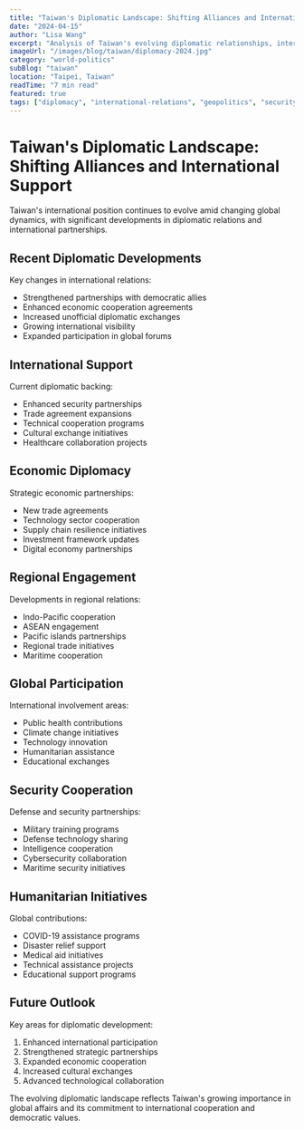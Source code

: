 ```yaml
---
title: "Taiwan's Diplomatic Landscape: Shifting Alliances and International Support"
date: "2024-04-15"
author: "Lisa Wang"
excerpt: "Analysis of Taiwan's evolving diplomatic relationships, international partnerships, and growing global support network."
imageUrl: "/images/blog/taiwan/diplomacy-2024.jpg"
category: "world-politics"
subBlog: "taiwan"
location: "Taipei, Taiwan"
readTime: "7 min read"
featured: true
tags: ["diplomacy", "international-relations", "geopolitics", "security"]
---
```


# Taiwan's Diplomatic Landscape: Shifting Alliances and International Support

Taiwan's international position continues to evolve amid changing global dynamics, with significant developments in diplomatic relations and international partnerships.

## Recent Diplomatic Developments

Key changes in international relations:

- Strengthened partnerships with democratic allies
- Enhanced economic cooperation agreements
- Increased unofficial diplomatic exchanges
- Growing international visibility
- Expanded participation in global forums

## International Support

Current diplomatic backing:

- Enhanced security partnerships
- Trade agreement expansions
- Technical cooperation programs
- Cultural exchange initiatives
- Healthcare collaboration projects

## Economic Diplomacy

Strategic economic partnerships:

- New trade agreements
- Technology sector cooperation
- Supply chain resilience initiatives
- Investment framework updates
- Digital economy partnerships

## Regional Engagement

Developments in regional relations:

- Indo-Pacific cooperation
- ASEAN engagement
- Pacific islands partnerships
- Regional trade initiatives
- Maritime cooperation

## Global Participation

International involvement areas:

- Public health contributions
- Climate change initiatives
- Technology innovation
- Humanitarian assistance
- Educational exchanges

## Security Cooperation

Defense and security partnerships:

- Military training programs
- Defense technology sharing
- Intelligence cooperation
- Cybersecurity collaboration
- Maritime security initiatives

## Humanitarian Initiatives

Global contributions:

- COVID-19 assistance programs
- Disaster relief support
- Medical aid initiatives
- Technical assistance projects
- Educational support programs

## Future Outlook

Key areas for diplomatic development:

1. Enhanced international participation
2. Strengthened strategic partnerships
3. Expanded economic cooperation
4. Increased cultural exchanges
5. Advanced technological collaboration

The evolving diplomatic landscape reflects Taiwan's growing importance in global affairs and its commitment to international cooperation and democratic values. 